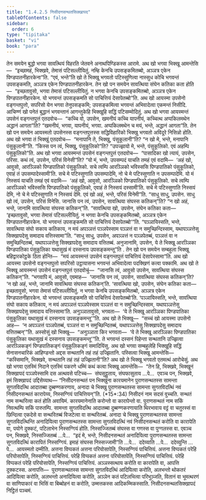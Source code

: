 ```yaml
---
title: "1.4.2.5 निसीदनसन्थतसिक्खापद"
tableOfContents: false
sidebar:
  order: 6
type: "tipitaka"
basket: "vi"
book: "para"
---
```



<DynamicBreadcrumb />

<Division number="565" book="para">

<Paragraph number="2158" book="para">
तेन समयेन बुद्धो भगवा सावत्थियं विहरति जेतवने अनाथपिण्डिकस्स आरामे. अथ खो भगवा भिक्खू आमन्तेसि—  “इच्छामहं, भिक्खवे, तेमासं पटिसल्लीयितुं. नम्हि केनचि उपसङ्कमितब्बो, अञ्ञत्र एकेन पिण्डपातनीहारकेना”ति. “एवं, भन्ते”ति खो ते भिक्खू भगवतो पटिस्सुणित्वा नास्सुध कोचि भगवन्तं उपसङ्कमति, अञ्ञत्र एकेन पिण्डपातनीहारकेन. तेन खो पन समयेन सावत्थिया संघेन कतिका कता होति—  “इच्छतावुसो, भगवा तेमासं पटिसल्लीयितुं. न भगवा केनचि उपसङ्कमितब्बो, अञ्ञत्र एकेन पिण्डपातनीहारकेन. यो भगवन्तं उपसङ्कमति सो पाचित्तियं देसापेतब्बो”ति.
</Paragraph>

<Paragraph number="2159" book="para">
अथ खो आयस्मा उपसेनो वङ्गन्तपुत्तो, सपरिसो येन भगवा तेनुपसङ्कमि; उपसङ्कमित्वा भगवन्तं अभिवादेत्वा एकमन्तं निसीदि. आचिण्णं खो पनेतं बुद्धानं भगवन्तानं आगन्तुकेहि भिक्खूहि सद्धिं पटिसम्मोदितुं. अथ खो भगवा आयस्मन्तं उपसेनं वङ्गन्तपुत्तं एतदवोच—  “कच्चि वो, उपसेन, खमनीयं कच्चि यापनीयं, कच्चित्थ अप्पकिलमथेन अद्धानं आगता”ति? “खमनीयं, भगवा, यापनीयं, भगवा. अप्पकिलमथेन च मयं, भन्ते, अद्धानं आगता”ति.
</Paragraph>

<Paragraph number="2160" book="para">
तेन खो पन समयेन आयस्मतो उपसेनस्स वङ्गन्तपुत्तस्स सद्धिविहारिको भिक्खु भगवतो अविदूरे निसिन्नो होति. अथ खो भगवा तं भिक्खुं एतदवोच—  “मनापानि ते, भिक्खु, पंसुकूलानी”ति? “न खो मे, भन्ते, मनापानि पंसुकूलानी”ति. “किस्स पन त्वं, भिक्खु, पंसुकूलिको”ति? “उपज्झायो मे, भन्ते, पंसुकूलिको. एवं अहम्पि पंसुकूलिको”ति. अथ खो भगवा आयस्मन्तं उपसेनं वङ्गन्तपुत्तं एतदवोच—  “पासादिका खो त्यायं, उपसेन, परिसा. कथं त्वं, उपसेन, परिसं विनेसी”ति? “यो मं, भन्ते, उपसम्पदं याचति तमहं एवं वदामि—  ‘अहं खो, आवुसो, आरञ्ञिको पिण्डपातिको पंसुकूलिको. सचे त्वम्पि आरञ्ञिको भविस्ससि पिण्डपातिको पंसुकूलिको, एवाहं तं उपसम्पादेस्सामी’ति. सचे मे पटिस्सुणाति उपसम्पादेमि, नो चे मे पटिस्सुणाति न उपसम्पादेमि. यो मं निस्सयं याचति तमहं एवं वदामि—  ‘अहं खो, आवुसो, आरञ्ञिको पिण्डपातिको पंसुकूलिको. सचे त्वम्पि आरञ्ञिको भविस्ससि पिण्डपातिको पंसुकूलिको, एवाहं ते निस्सयं दस्सामी’ति. सचे मे पटिस्सुणाति निस्सयं देमि, नो चे मे पटिस्सुणाति न निस्सयं देमि. एवं खो अहं, भन्ते, परिसं विनेमी”ति.
</Paragraph>

<Paragraph number="2161" book="para">
“साधु साधु, उपसेन. साधु खो त्वं, उपसेन, परिसं विनेसि. जानासि पन त्वं, उपसेन, सावत्थिया संघस्स कतिकन्”ति? “न खो अहं, भन्ते, जानामि सावत्थिया संघस्स कतिकन्”ति. “सावत्थिया खो, उपसेन, संघेन कतिका कता—  ‘इच्छतावुसो, भगवा तेमासं पटिसल्लीयितुं. न भगवा केनचि उपसङ्कमितब्बो, अञ्ञत्र एकेन पिण्डपातनीहारकेन. यो भगवन्तं उपसङ्कमति सो पाचित्तियं देसापेतब्बो’”ति. “पञ्ञायिस्सति, भन्ते, सावत्थिया संघो सकाय कतिकाय, न मयं अपञ्ञत्तं पञ्ञपेस्साम पञ्ञत्तं वा न समुच्छिन्दिस्साम, यथापञ्ञत्तेसु सिक्खापदेसु समादाय वत्तिस्सामा”ति. “साधु साधु, उपसेन, अपञ्ञत्तं न पञ्ञपेतब्बं, पञ्ञत्तं वा न समुच्छिन्दितब्बं, यथापञ्ञत्तेसु सिक्खापदेसु समादाय वत्तितब्बं. अनुजानामि, उपसेन, ये ते भिक्खू आरञ्ञिका पिण्डपातिका पंसुकूलिका यथासुखं मं दस्सनाय उपसङ्कमन्तू”ति .
</Paragraph>

</Division>
<Division number="566" book="para">

<Paragraph number="2162" book="para">
तेन खो पन समयेन सम्बहुला भिक्खू बहिद्वारकोट्ठके ठिता होन्ति—  “मयं आयस्मन्तं उपसेनं वङ्गन्तपुत्तं पाचित्तियं देसापेस्सामा”ति. अथ खो आयस्मा उपसेनो वङ्गन्तपुत्तो सपरिसो उट्ठायासना भगवन्तं अभिवादेत्वा पदक्खिणं कत्वा पक्कामि. अथ खो ते भिक्खू आयस्मन्तं उपसेनं वङ्गन्तपुत्तं एतदवोचुं—  “जानासि त्वं, आवुसो उपसेन, सावत्थिया संघस्स कतिकन्”ति. “भगवापि मं, आवुसो, एवमाह—  ‘जानासि पन त्वं, उपसेन, सावत्थिया संघस्स कतिकन्’ति? ‘न खो अहं, भन्ते, जानामि सावत्थिया संघस्स कतिकन्’ति. ‘सावत्थिया खो, उपसेन, संघेन कतिका कता—  इच्छतावुसो, भगवा तेमासं पटिसल्लीयितुं. न भगवा केनचि उपसङ्कमितब्बो, अञ्ञत्र एकेन पिण्डपातनीहारकेन. यो भगवन्तं उपसङ्कमति सो पाचित्तियं देसापेतब्बो’ति. ‘पञ्ञायिस्सति, भन्ते, सावत्थिया संघो सकाय कतिकाय, न मयं अपञ्ञत्तं पञ्ञपेस्साम पञ्ञत्तं वा न समुच्छिन्दिस्साम, यथापञ्ञत्तेसु सिक्खापदेसु समादाय वत्तिस्सामा’ति. अनुञ्ञातावुसो, भगवता—  ‘ये ते भिक्खू आरञ्ञिका पिण्डपातिका पंसुकूलिका यथासुखं मं दस्सनाय उपसङ्कमन्तू’”ति.
</Paragraph>

<Paragraph number="2163" book="para">
अथ खो ते भिक्खू—  “सच्चं खो आयस्मा उपसेनो आह—  ‘न अपञ्ञत्तं पञ्ञपेतब्बं, पञ्ञत्तं वा न समुच्छिन्दितब्बं, यथापञ्ञत्तेसु सिक्खापदेसु समादाय वत्तितब्बन्’”ति. अस्सोसुं खो भिक्खू—  “अनुञ्ञाता किर भगवता—  ‘ये ते भिक्खू आरञ्ञिका पिण्डपातिका पंसुकूलिका यथासुखं मं दस्सनाय उपसङ्कमन्तू’”ति. ते भगवन्तं दस्सनं पिहेन्ता सन्थतानि उज्झित्वा आरञ्ञिकङ्गं पिण्डपातिकङ्गं पंसुकूलिकङ्गं समादियिंसु. अथ खो भगवा सम्बहुलेहि भिक्खूहि सद्धिं सेनासनचारिकं आहिण्डन्तो अद्दस सन्थतानि तहं तहं उज्झितानि. पस्सित्वा भिक्खू आमन्तेसि—  “कस्सिमानि, भिक्खवे, सन्थतानि तहं तहं उज्झितानी”ति?
</Paragraph>

<Paragraph number="2164" book="para">
अथ खो ते भिक्खू भगवतो एतमत्थं आरोचेसुं. अथ खो भगवा एतस्मिं निदाने एतस्मिं पकरणे धम्मिं कथं कत्वा भिक्खू आमन्तेसि—  “तेन हि, भिक्खवे, भिक्खूनं सिक्खापदं पञ्ञपेस्सामि दस अत्थवसे पटिच्च—  संघसुट्ठुताय, संघफासुताय …पे…  एवञ्च पन, भिक्खवे, इमं सिक्खापदं उद्दिसेय्याथ—
</Paragraph>

</Division>
<Division number="567" book="para">

<Paragraph number="2165" book="para">
<Emphasis>“निसीदनसन्थतं पन भिक्खुना कारयमानेन पुराणसन्थतस्स सामन्ता सुगतविदत्थि आदातब्बा दुब्बण्णकरणाय, अनादा चे भिक्खु पुराणसन्थतस्स सामन्ता सुगतविदत्थिं नवं निसीदनसन्थतं कारापेय्य, निस्सग्गियं पाचित्तियन्”</Emphasis>ति. (*15*:<Emphasis>34</Emphasis>)
</Paragraph>

</Division>
<Division number="568" book="para">

<Paragraph number="2166" book="para">
<Emphasis>निसीदनं</Emphasis> नाम सदसं वुच्चति.
</Paragraph>

<Paragraph number="2167" book="para">
<Emphasis>सन्थतं</Emphasis> नाम सन्थरित्वा कतं होति अवायिमं.
</Paragraph>

<Paragraph number="2168" book="para">
<Emphasis>कारयमानेना</Emphasis>ति करोन्तो वा कारापेन्तो वा.
</Paragraph>

<Paragraph number="2169" book="para">
<Emphasis>पुराणसन्थतं</Emphasis> नाम सकिं निवत्थम्पि सकिं पारुतम्पि.
</Paragraph>

<Paragraph number="2170" book="para">
<Emphasis>सामन्ता सुगतविदत्थि आदातब्बा दुब्बण्णकरणाया</Emphasis>ति थिरभावाय वट्टं वा चतुरस्सं वा छिन्दित्वा एकदेसे वा सन्थरितब्बं विजटेत्वा वा सन्थरितब्बं.
</Paragraph>

<Paragraph number="2171" book="para">
<Emphasis>अनादा चे भिक्खु पुराणसन्थतस्स सामन्ता सुगतविदत्थिन्</Emphasis>ति अनादियित्वा पुराणसन्थतस्स सामन्ता सुगतविदत्थिं नवं निसीदनसन्थतं करोति वा कारापेति वा, पयोगे दुक्कटं, पटिलाभेन निस्सग्गियं होति. निस्सज्जितब्बं संघस्स वा गणस्स वा पुग्गलस्स वा. एवञ्च पन, भिक्खवे, निस्सज्जितब्बं …पे…  “इदं मे, भन्ते, निसीदनसन्थतं अनादियित्वा पुराणसन्थतस्स सामन्ता सुगतविदत्थिं कारापितं निस्सग्गियं. इमाहं संघस्स निस्सज्जामी”ति …पे…  ददेय्याति …पे…  ददेय्युन्ति …पे…  आयस्मतो दम्मीति.
</Paragraph>

</Division>
<Division number="569" book="para">

<Paragraph number="2172" book="para">
अत्तना विप्पकतं अत्तना परियोसापेति, निस्सग्गियं पाचित्तियं. अत्तना विप्पकतं परेहि परियोसापेति, निस्सग्गियं पाचित्तियं. परेहि विप्पकतं अत्तना परियोसापेति, निस्सग्गियं पाचित्तियं. परेहि विप्पकतं परेहि परियोसापेति, निस्सग्गियं पाचित्तियं.
</Paragraph>

<Paragraph number="2173" book="para">
अञ्ञस्सत्थाय करोति वा कारापेति वा, आपत्ति दुक्कटस्स.
</Paragraph>

</Division>
<Division number="570" book="para">

<Paragraph number="2174" book="para">
अनापत्ति—  पुराणसन्थतस्स सामन्ता सुगतविदत्थिं आदियित्वा करोति, अलभन्तो थोकतरं आदियित्वा करोति, अलभन्तो अनादियित्वा करोति, अञ्ञेन कतं पटिलभित्वा परिभुञ्जति, वितानं वा भूमत्थरणं वा साणिपाकारं वा भिसिं वा बिब्बोहनं वा करोति, उम्मत्तकस्स आदिकम्मिकस्साति.

</Paragraph>
</Division>

<Paragraph number="2175" type="center" book="para">
निसीदनसन्थतसिक्खापदं निट्ठितं पञ्चमं.
</Paragraph>